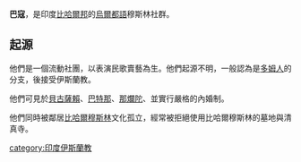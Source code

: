 {{unreferenced|time=2015-05-31T23:04:34+00:00}}
'''巴寇'''，是印度[[比哈爾邦|比哈爾邦]]的[[烏爾都語|烏爾都語]]穆斯林社群。

==起源==
他們是一個流動社團，以表演民歌賣藝為生。他們起源不明，一般認為是[[多姆人|多姆人]]的分支，後接受伊斯蘭教。

他們可見於[[貝古薩賴|貝古薩賴]]、[[巴特那|巴特那]]、[[那爛陀|那爛陀]]、並實行嚴格的內婚制。

他們同時被鄰居[[比哈爾穆斯林|比哈爾穆斯林]]文化孤立，經常被拒絕使用比哈爾穆斯林的墓地與清真寺。

[[category:印度伊斯蘭教|category:印度伊斯蘭教]]